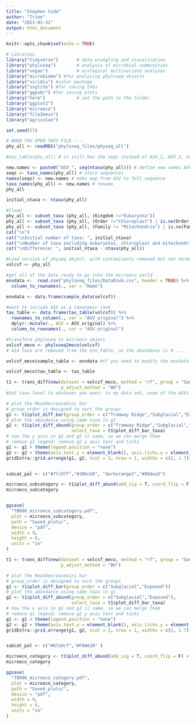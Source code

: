 ---
title: "Stephen Code"
author: "Trine"
date: "2023-01-31"
output: html_document
---

```{r setup, include=FALSE}
knitr::opts_chunk$set(echo = TRUE)
```


```{r Libraries and seed}

# Libraries
library("tidyverse")       # data wrangling and visualisation
library("phyloseq")        # analysis of microbial communities
library("vegan")           # ecological multivariate analyses
library("microbiome") #for analyzing phyloseq objects
library("viridis") #color package
library("svglite") #for saving SVGs
library("ggpubr") #for saving plots
library("here")            # set the path to the folder
library("ggplot2")
library("microeco")
library("file2meco")
library("agricolae")

set.seed(57)
```


```{r read_phyloseq}
# WHEN YOU OPEN THIS FILE ----
phy_all <- readRDS("phyloseq_files/physeq_all")

#otu_table(phy_all) # it still has the seqs instead of ASV_1, ASV_2, etc...

new.names <- paste0("ASV_", seq(ntaxa(phy_all))) # define new names ASV_1, ASV_2, ...
seqs <- taxa_names(phy_all) # store sequences
names(seqs) <- new.names # make map from ASV to full sequence
taxa_names(phy_all) <- new.names # rename 
phy_all

initial_ntaxa <- ntaxa(phy_all)

#Clean 
phy_all <- subset_taxa (phy_all, (Kingdom !="Eukaryota"))
phy_all <- subset_taxa (phy_all, (Order !="Chloroplast") | is.na(Order))    
phy_all <- subset_taxa (phy_all, (Family != "Mitochondria") | is.na(Family))
cat("\n")
cat("\nInitial number of taxa: ", initial_ntaxa)
cat("\nNumber of taxa excluding eukaryotes, chloroplast and mitochondrial seqs: ", ntaxa(phy_all))
cat("\nDifference: ", initial_ntaxa - ntaxa(phy_all))
```


```{r}
#Load version of physeq object, with contaminants removed but not normalized
volcsf <- phy_all
```


```{r}
#get all of the data ready to go into the microeco world
envdata <-  read.csv("phyloseq_files/DataEnv6.csv", header = TRUE) %>%
  column_to_rownames(., var = "Name")

envdata <- data.frame(sample_data(volcsf))

#want to include ASV as a taxonomic rank
tax_table <- data.frame(tax_table(volcsf)) %>%
  rownames_to_column(., var = "ASV_original") %>%
  dplyr::mutate(., ASV = ASV_original) %>%
  column_to_rownames(., var = "ASV_original")

#transform phyloseq to microeco object
volcsf_meco <- phyloseq2meco(volcsf)
# 414 taxa are removed from the otu_table, as the abundance is 0 ...

volcsf_meco$sample_table <- envdata #if you need to modify the envdata as I did

volcsf_meco$tax_table <- tax_table

```

```{r, fig.height=6, fig.width=9}
t1 <- trans_diff$new(dataset = volcsf_meco, method = "rf", group = "Sample_type4", taxa_level = "Phylum",
                     p_adjust_method = "BH") 
#Set taxa level to whatever you want; in my data set, none of the ASVs were significant at the ASV level. 

# plot the MeanDecreaseGini bar
# group_order is designed to sort the groups
g1 <- t1$plot_diff_bar(group_order = c("Tramway Ridge","Subglacial","Exp Hot Soil"))
# plot the abundance using same taxa in g1
g2 <- t1$plot_diff_abund(group_order = c("Tramway Ridge","Subglacial","Exp Hot Soil"), 
                         select_taxa = t1$plot_diff_bar_taxa)
# now the y axis in g1 and g2 is same, so we can merge them
# remove g1 legend; remove g2 y axis text and ticks
g1 <- g1 + theme(legend.position = "none")
g2 <- g2 + theme(axis.text.y = element_blank(), axis.ticks.y = element_blank())
gridExtra::grid.arrange(g1, g2, ncol = 2, nrow = 1, widths = c(2, 1.7))


subcat_pal <- c("#7fc97f","#386cb0", "darkorange2","#984ea3")

microeco_subcategory <- t1$plot_diff_abund(add_sig = T, coord_flip = F) + scale_fill_manual(values=subcat_pal) + scale_color_manual(values=subcat_pal)
microeco_subcategory


ggsave(
  "TBR06_microeco_subcategory.pdf",
  plot = microeco_subcategory,
  path = "Saved_plots/",
  device = "pdf",
  width = 9,
  height = 6,
  units = "in"
)
```


```{r, fig.height=6, fig.width=9}
t1 <- trans_diff$new(dataset = volcsf_meco, method = "rf", group = "Sample_type3", taxa_level = "Phylum",
                     p_adjust_method = "BH")

# plot the MeanDecreaseGini bar
# group_order is designed to sort the groups
g1 <- t1$plot_diff_bar(group_order = c("Subglacial","Exposed"))
# plot the abundance using same taxa in g1
g2 <- t1$plot_diff_abund(group_order = c("Subglacial","Exposed"), 
                         select_taxa = t1$plot_diff_bar_taxa)
# now the y axis in g1 and g2 is same, so we can merge them
# remove g1 legend; remove g2 y axis text and ticks
g1 <- g1 + theme(legend.position = "none")
g2 <- g2 + theme(axis.text.y = element_blank(), axis.ticks.y = element_blank())
gridExtra::grid.arrange(g1, g2, ncol = 2, nrow = 1, widths = c(2, 1.7))


subcat_pal <- c("#67a9cf","#F9A620" )

microeco_category <- t1$plot_diff_abund(add_sig = T, coord_flip = F) + scale_fill_manual(values=subcat_pal) + scale_color_manual(values=subcat_pal)
microeco_category

ggsave(
  "TBR06_microeco_category.pdf",
  plot = microeco_category,
  path = "Saved_plots/",
  device = "pdf",
  width = 9,
  height = 6,
  units = "in"
)

```

